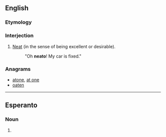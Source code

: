 ==English==

===Etymology===
{{suffix|neat|o}}

===Interjection===
{{en-interj}}

# {{colloquial|slang}} [[neat|Neat]] (in the sense of being excellent or desirable).
#: "Oh '''neato'''!  My car is fixed."

===Anagrams===
* [[atone#English|atone]], [[at one#English|at one]]
* [[oaten#English|oaten]]

----

==Esperanto==

===Noun===
{{eo-part-sublemma|ne|ato}}

# {{eo-form of|ne|ato}}